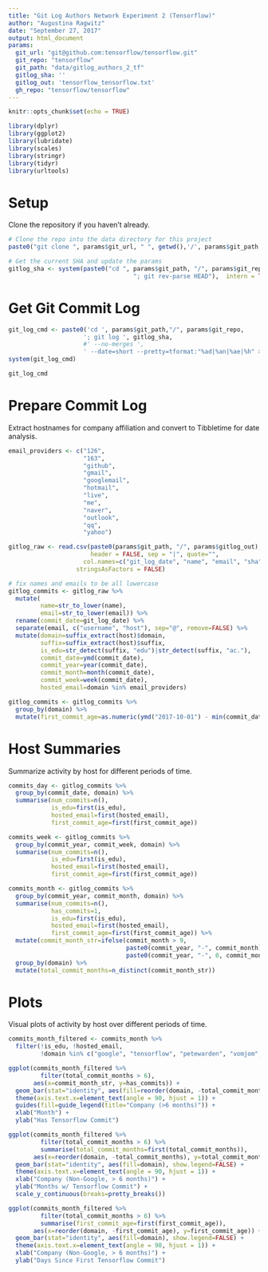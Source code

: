 ```yaml
---
title: "Git Log Authors Network Experiment 2 (Tensorflow)"
author: "Augustina Ragwitz"
date: "September 27, 2017"
output: html_document
params:
  git_url: "git@github.com:tensorflow/tensorflow.git"
  git_repo: "tensorflow"
  git_path: "data/gitlog_authors_2_tf"
  gitlog_sha: ''
  gitlog_out: 'tensorflow_tensorflow.txt'
  gh_repo: "tensorflow/tensorflow"
---
```


```r
knitr::opts_chunk$set(echo = TRUE)
```

```r
library(dplyr)
library(ggplot2)
library(lubridate)
library(scales)
library(stringr)
library(tidyr)
library(urltools)
```

# Setup

Clone the repository if you haven't already.

```r
# Clone the repo into the data directory for this project
paste0("git clone ", params$git_url, " ", getwd(),'/', params$git_path, "/", params$git_repo)

# Get the current SHA and update the params
gitlog_sha <- system(paste0("cd ", params$git_path, "/", params$git_repo, 
                                   "; git rev-parse HEAD"),  intern = TRUE)
```

# Get Git Commit Log

```r

git_log_cmd <- paste0('cd ', params$git_path,"/", params$git_repo, 
                     '; git log ', gitlog_sha, 
                     #' --no-merges ',
                     ' --date=short --pretty=tformat:"%ad|%an|%ae|%h" > ', "../", params$gitlog_out)
system(git_log_cmd)

git_log_cmd
```

# Prepare Commit Log

Extract hostnames for company affiliation and convert to Tibbletime for date analysis.

```r
email_providers <- c("126",
                     "163",
                     "github",
                     "gmail",
                     "googlemail",
                     "hotmail",
                     "live",
                     "me",
                     "naver",
                     "outlook",
                     "qq",
                     "yahoo")
```

```r

gitlog_raw <- read.csv(paste0(params$git_path, "/", params$gitlog_out), 
                       header = FALSE, sep = "|", quote="",
                     col.names=c("git_log_date", "name", "email", "sha"),
                   stringsAsFactors = FALSE)

# fix names and emails to be all lowercase
gitlog_commits <- gitlog_raw %>% 
  mutate(
         name=str_to_lower(name),
         email=str_to_lower(email)) %>% 
  rename(commit_date=git_log_date) %>%
  separate(email, c("username", "host"), sep="@", remove=FALSE) %>%
  mutate(domain=suffix_extract(host)$domain,
         suffix=suffix_extract(host)$suffix,
         is_edu=str_detect(suffix, "edu")|str_detect(suffix, "ac."),
         commit_date=ymd(commit_date),
         commit_year=year(commit_date),
         commit_month=month(commit_date),
         commit_week=week(commit_date),
         hosted_email=domain %in% email_providers)

gitlog_commits <- gitlog_commits %>%
  group_by(domain) %>%
  mutate(first_commit_age=as.numeric(ymd("2017-10-01") - min(commit_date)))
```


# Host Summaries

Summarize activity by host for different periods of time.

```r

commits_day <- gitlog_commits %>%
  group_by(commit_date, domain) %>%
  summarise(num_commits=n(), 
            is_edu=first(is_edu), 
            hosted_email=first(hosted_email), 
            first_commit_age=first(first_commit_age))

```

```r

commits_week <- gitlog_commits %>%
  group_by(commit_year, commit_week, domain) %>%
  summarise(num_commits=n(), 
            is_edu=first(is_edu), 
            hosted_email=first(hosted_email),
            first_commit_age=first(first_commit_age))

```


```r

commits_month <- gitlog_commits %>%
  group_by(commit_year, commit_month, domain) %>%
  summarise(num_commits=n(), 
            has_commits=1, 
            is_edu=first(is_edu), 
            hosted_email=first(hosted_email),
            first_commit_age=first(first_commit_age)) %>%
  mutate(commit_month_str=ifelse(commit_month > 9, 
                                 paste0(commit_year, "-", commit_month), 
                                 paste0(commit_year, "-", 0, commit_month))) %>%
  group_by(domain) %>%
  mutate(total_commit_months=n_distinct(commit_month_str)) 

```

# Plots

Visual plots of activity by host over different periods of time.

```r

commits_month_filtered <- commits_month %>%
  filter(!is_edu, !hosted_email,
         !domain %in% c("google", "tensorflow", "petewarden", "vomjom", "babuschk", "naml"))

ggplot(commits_month_filtered %>% 
         filter(total_commit_months > 6), 
       aes(x=commit_month_str, y=has_commits)) + 
  geom_bar(stat="identity", aes(fill=reorder(domain, -total_commit_months))) +
  theme(axis.text.x=element_text(angle = 90, hjust = 1)) +
  guides(fill=guide_legend(title="Company (>6 months)")) +
  xlab("Month") +
  ylab("Has Tensorflow Commit")

ggplot(commits_month_filtered %>% 
         filter(total_commit_months > 6) %>%
         summarise(total_commit_months=first(total_commit_months)), 
       aes(x=reorder(domain, -total_commit_months), y=total_commit_months)) + 
  geom_bar(stat="identity", aes(fill=domain), show.legend=FALSE) +
  theme(axis.text.x=element_text(angle = 90, hjust = 1)) +
  xlab("Company (Non-Google, > 6 months)") +
  ylab("Months w/ Tensorflow Commit") +
  scale_y_continuous(breaks=pretty_breaks())

ggplot(commits_month_filtered %>% 
         filter(total_commit_months > 6) %>%
         summarise(first_commit_age=first(first_commit_age)), 
       aes(x=reorder(domain, -first_commit_age), y=first_commit_age)) + 
  geom_bar(stat="identity", aes(fill=domain), show.legend=FALSE) +
  theme(axis.text.x=element_text(angle = 90, hjust = 1)) +
  xlab("Company (Non-Google, > 6 months)") +
  ylab("Days Since First Tensorflow Commit")

```













